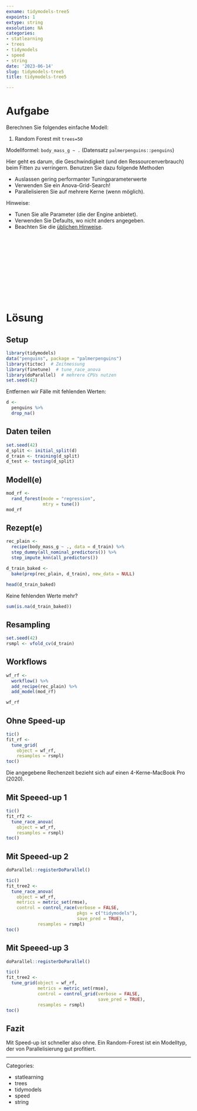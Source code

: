 ```yaml
---
exname: tidymodels-tree5
expoints: 1
extype: string
exsolution: NA
categories:
- statlearning
- trees
- tidymodels
- speed
- string
date: '2023-06-14'
slug: tidymodels-tree5
title: tidymodels-tree5

---
```








# Aufgabe


Berechnen Sie folgendes einfache Modell:

1. Random Forest mit `trees=50`


Modellformel: `body_mass_g ~ .` (Datensatz `palmerpenguins::penguins`)

Hier geht es darum, die Geschwindigkeit (und den Ressourcenverbrauch) beim Fitten zu verringern.
Benutzen Sie dazu folgende Methoden

- Auslassen gering performanter Tuningparameterwerte
- Verwenden Sie ein Anova-Grid-Search!
- Parallelisieren Sie auf mehrere Kerne (wenn möglich).


Hinweise:

- Tunen Sie alle Parameter (die der Engine anbietet). 
- Verwenden Sie Defaults, wo nicht anders angegeben.
- Beachten Sie die [üblichen Hinweise](https://datenwerk.netlify.app/hinweise).





</br>
</br>
</br>
</br>
</br>
</br>
</br>
</br>
</br>
</br>

# Lösung

## Setup

```r
library(tidymodels)
data("penguins", package = "palmerpenguins")
library(tictoc)  # Zeitmessung
library(finetune)  # tune_race_anova
library(doParallel)  # mehrere CPUs nutzen 
set.seed(42)
```



Entfernen wir Fälle mit fehlenden Werten:

```r
d <-
  penguins %>% 
  drop_na()
```



## Daten teilen

```r
set.seed(42)
d_split <- initial_split(d)
d_train <- training(d_split)
d_test <- testing(d_split)
```


## Modell(e)


```r
mod_rf <-
  rand_forest(mode = "regression",
              mtry = tune())
mod_rf
```




## Rezept(e)

```r
rec_plain <- 
  recipe(body_mass_g ~ ., data = d_train) %>% 
  step_dummy(all_nominal_predictors()) %>% 
  step_impute_knn(all_predictors())
```


```r
d_train_baked <-
  bake(prep(rec_plain, d_train), new_data = NULL)

head(d_train_baked)
```

Keine fehlenden Werte mehr?

```r
sum(is.na(d_train_baked))
```


## Resampling

```r
set.seed(42)
rsmpl <- vfold_cv(d_train)
```


## Workflows

```r
wf_rf <-
  workflow() %>%  
  add_recipe(rec_plain) %>% 
  add_model(mod_rf)

wf_rf
```





## Ohne Speed-up

```r
tic()
fit_rf <-
  tune_grid(
    object = wf_rf,
    resamples = rsmpl)
toc()
```

Die angegebene Rechenzeit bezieht sich auf einen 4-Kerne-MacBook Pro (2020).


## Mit Speeed-up 1




```r
tic()
fit_rf2 <-
  tune_race_anova(
    object = wf_rf,
    resamples = rsmpl)
toc()
```


## Mit Speeed-up 2




```r
doParallel::registerDoParallel()

tic()
fit_tree2 <-
  tune_race_anova(
    object = wf_rf,
    metrics = metric_set(rmse),
    control = control_race(verbose = FALSE,
                           pkgs = c("tidymodels"),
                           save_pred = TRUE),
            resamples = rsmpl)
toc()
```




## Mit Speeed-up 3




```r
doParallel::registerDoParallel()

tic()
fit_tree2 <-
  tune_grid(object = wf_rf,
            metrics = metric_set(rmse),
            control = control_grid(verbose = FALSE,
                                   save_pred = TRUE),
            resamples = rsmpl)
toc()
```


## Fazit

Mit Speed-up ist schneller also ohne.
Ein Random-Forest ist ein Modelltyp, der von Parallelisierung gut profitiert.





---

Categories: 

- statlearning
- trees
- tidymodels
- speed
- string

